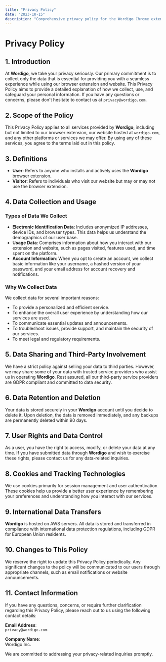 ```yaml
---
title: "Privacy Policy"
date: "2023-10-15"
description: "Comprehensive privacy policy for the Wordigo Chrome extension and website, detailing data collection, usage, and user rights."
---
```


# Privacy Policy

## 1. Introduction

At **Wordigo**, we take your privacy seriously. Our primary commitment is to collect only the data that is essential for providing you with a seamless experience while using our browser extension and website. This Privacy Policy aims to provide a detailed explanation of how we collect, use, and safeguard your personal information. If you have any questions or concerns, please don't hesitate to contact us at `privacy@wordigo.com`.

## 2. Scope of the Policy

This Privacy Policy applies to all services provided by **Wordigo**, including but not limited to our browser extension, our website hosted at `wordigo.com`, and any other platforms or services we may offer. By using any of these services, you agree to the terms laid out in this policy.

## 3. Definitions

- **User**: Refers to anyone who installs and actively uses the **Wordigo** browser extension.
- **Visitor**: Refers to individuals who visit our website but may or may not use the browser extension.

## 4. Data Collection and Usage

### Types of Data We Collect

- **Electronic Identification Data**: Includes anonymized IP addresses, device IDs, and browser types. This data helps us understand the demographics of our user base.
- **Usage Data**: Comprises information about how you interact with our extension and website, such as pages visited, features used, and time spent on the platform.
- **Account Information**: When you opt to create an account, we collect basic information like your username, a hashed version of your password, and your email address for account recovery and notifications.

### Why We Collect Data

We collect data for several important reasons:

- To provide a personalized and efficient service.
- To enhance the overall user experience by understanding how our services are used.
- To communicate essential updates and announcements.
- To troubleshoot issues, provide support, and maintain the security of our services.
- To meet legal and regulatory requirements.

## 5. Data Sharing and Third-Party Involvement

We have a strict policy against selling your data to third parties. However, we may share some of your data with trusted service providers who assist us in operating **Wordigo**. Rest assured, all our third-party service providers are GDPR compliant and committed to data security.

## 6. Data Retention and Deletion

Your data is stored securely in your **Wordigo** account until you decide to delete it. Upon deletion, the data is removed immediately, and any backups are permanently deleted within 90 days.

## 7. User Rights and Data Control

As a user, you have the right to access, modify, or delete your data at any time. If you have submitted data through **Wordigo** and wish to exercise these rights, please contact us for any data-related inquiries.

## 8. Cookies and Tracking Technologies

We use cookies primarily for session management and user authentication. These cookies help us provide a better user experience by remembering your preferences and understanding how you interact with our services.

## 9. International Data Transfers

**Wordigo** is hosted on AWS servers. All data is stored and transferred in compliance with international data protection regulations, including GDPR for European Union residents.

## 10. Changes to This Policy

We reserve the right to update this Privacy Policy periodically. Any significant changes to the policy will be communicated to our users through appropriate channels, such as email notifications or website announcements.

## 11. Contact Information

If you have any questions, concerns, or require further clarification regarding this Privacy Policy, please reach out to us using the following contact details:

**Email Address**:  
`privacy@wordigo.com`

**Company Name**:  
Wordigo Inc.

We are committed to addressing your privacy-related inquiries promptly.
